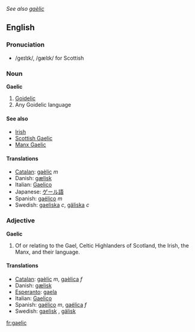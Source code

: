 ''See also [[gaèlic]]''
==English==
===Pronuciation===
*/ge&#618;l&#618;k/, /gæl&#618;k/ for Scottish

===Noun===
'''Gaelic'''

# [[Goidelic]]
# Any Goidelic language

====See also====
*[[Irish]]
*[[Scottish Gaelic]]
*[[Manx Gaelic]]

====Translations====
*[[Catalan]]: [[gaèlic]] ''m''
*Danish: [[gælisk]]
*Italian: [[Gaelico]]
*Japanese: [[ゲール語]]
*Spanish: [[gaélico]] ''m''
*Swedish: [[gaeliska]] ''c'', [[gäliska]] ''c''

===Adjective===
'''Gaelic'''

# Of or relating to the Gael, Celtic Highlanders of Scotland, the Irish, the Manx, and their language.

==== Translations ====
*[[Catalan]]: [[gaèlic]] ''m'', [[gaèlica]] ''f''
*Danish: [[gælisk]]
*[[Esperanto]]: [[gaela]]
*Italian: [[Gaelico]]
*Spanish: [[gaélico]] ''m'', [[gaélica]] ''f''
*Swedish: [[gaelisk]] , [[gälisk]]

[[fr:gaelic]]